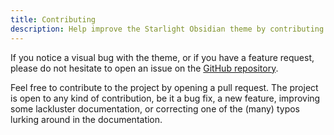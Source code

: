 ```yaml
---
title: Contributing
description: Help improve the Starlight Obsidian theme by contributing to the project.
---
```


If you notice a visual bug with the theme, or if you have a feature request, please do not
hesitate to open an issue on the [GitHub repository](https://github.com/fevol/starlight-theme-obsidian/issues/new).

Feel free to contribute to the project by opening a pull request.
The project is open to any kind of contribution, be it a bug fix, a new feature, improving some lackluster documentation,
or correcting one of the (many) typos lurking around in the documentation.
